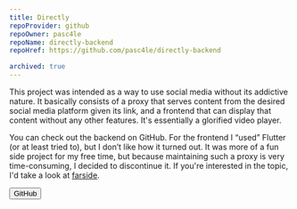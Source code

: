 ```yaml
---
title: Directly
repoProvider: github
repoOwner: pasc4le
repoName: directly-backend
repoHref: https://github.com/pasc4le/directly-backend

archived: true
---
```



This project was intended as a way to use social media without its addictive nature. It basically consists of a proxy that serves content from the desired social media platform given its link, and a frontend that can display that content without any other features. It's essentially a glorified video player.

You can check out the backend on GitHub. For the frontend I “used” Flutter (or at least tried to), but I don’t like how it turned out. It was more of a fun side project for my free time, but because maintaining such a proxy is very time-consuming, I decided to discontinue it. If you're interested in the topic, I'd take a look at [farside](https://farside.link/).

<Button type="primary" href="https://github.com/pasc4le/directly-backend">
  GitHub
  <Icon name="mdi:github" is:inline={true} class="h-6 w-6" />
</Button>
